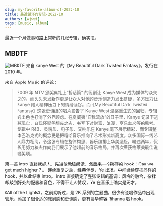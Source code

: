 ```yaml
---
slug: my-favorite-album-of-2022-10
title: 最近循环的专辑-2022-10
authors: [wjwei]
tags: [music, album]
---
```


最近一个月做事和路上常听的几张专辑，确实顶。

<!-- truncate -->

## MBDTF

![MBDTF](../static/img/blog/MBDTF.jpg)
来自 kanye West 的《My Beautiful Dark Twisted Fantasy》，发行在 2010 年。

来自 Apple Music 的评论：

> 2009 年 MTV 颁奖典礼上“抢话筒” 的闹剧让 Kanye West 成为媒体的众矢之的，而久久未发新作更是让众人对他的音乐创造力发出质疑，多方压力让 Kanye 陷入精神压力下的情绪低谷。而《My Beautiful Dark Twisted Fantasy》这张史诗级的唱片宣告了 Kanye West 涅槃重生式的回归，专辑的出色也打消了外界顾虑。在夏威夷“自我流放”的日子里，Kanye 记录下逃避现实、自我怀疑等颓废之态，书写下对财富、浪漫、享乐主义等的思考。专辑中 R&B、灵魂乐、电子乐、交响乐在 Kanye 麾下展示精彩，而专辑整体巴洛克式的概念更是把嘻哈音乐推向了艺术形式新高度。众多国际一线艺人鼎力相助，令这张专辑在旋律构思、器乐编排上华美造极。暌违两年，侃爷用努力和杰作向我们展示了他超前的音乐格局，并再次荣获格莱美最佳说唱奖项。

第一首 intro 直接就抓人，先进伦敦腔朗读。然后来一个磅礴的 hook：Can we get much higher？。
连续重复之后，经典伴奏，Ye 出场。中间继续穿插同样的 hook，并以此结束 intro。
intro 直接确定了整张专辑的基调：风格的融合，杂糅却敲到好处的配器和音色，不得不让人赞叹，Ye 在音乐上确实是天才。

《All of the Lights》，之前就听过，是 2K 系列的主题曲。很少有说唱作品中出现管乐，添加了很合适的戏剧感和史诗感，更有豪华整容 Rihanna 唱 hook。
